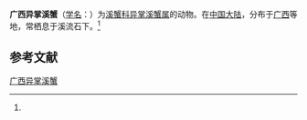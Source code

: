 {{Speciesbox
| name = 广西异掌溪蟹
| status = 
| status_system = 
| image = 
| genus = Heterochelamon
| species = guangxiense
| authority = (Tuerkay et Dai, 1997)<ref name='id12255'>{{cite web| url =http://www.bioinfo.cn/db05/BjdwSpecies.php?action=view&id=12255| title =广西异掌溪蟹| work =《中国动物物种编目数据库》| publisher =中国科学院微生物研究所| author =中国科学院动物研究所| accessdate =2009-04-28| deadurl =yes| archiveurl =https://web.archive.org/web/20160305011900/http://www.bioinfo.cn/db05/BjdwSpecies.php?action=view&id=12255| archivedate =2016-03-05}}</ref>
}}

'''广西异掌溪蟹'''（[[学名|学名]]：{{lang|la|''Heterochelamon guangxiense''}}）为[[溪蟹科|溪蟹科]][[异掌溪蟹属|异掌溪蟹属]]的动物。在[[中国大陆|中国大陆]]，分布于[[广西|广西]]等地，常栖息于溪流石下。<ref name='id12255'/>

== 参考文献 ==
{{reflist}}

{{Wikispecies|Heterochelamon guangxiense}}
{{Taxonbar|from=Q13228483}}

[[Category:异掌溪蟹属|广西异掌溪蟹]]


{{螃蟹小作品}}